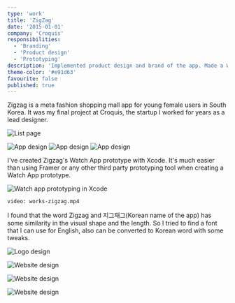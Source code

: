 ```yaml
---
type: 'work'
title: 'ZigZag'
date: '2015-01-01'
company: 'Croquis'
responsibilities:
  - 'Branding'
  - 'Product design'
  - 'Prototyping'
description: 'Implemented product design and brand of the app. Made a Watch App prototype using Xcode.'
theme-color: '#e91d63'
favourite: false
published: true
---
```



Zigzag is a meta fashion shopping mall app for young female users in South Korea. It was my final project at Croquis, the startup I worked for years as a lead designer.

<ImageContainer maxSize={600} noShadow noBorder noCaption>

![List page](works-zigzag-01.png)

</ImageContainer>

<ImageContainer size="large" grid={3} noShadow noBorder noCaption>

![App design](works-zigzag-02.png)
![App design](works-zigzag-03.png)
![App design](works-zigzag-04.png)

</ImageContainer>

I've created Zigzag's Watch App prototype with Xcode. It's much easier than using Framer or any other third party prototyping tool when creating a Watch App prototype.

<ImageContainer>

![Watch app prototyping in Xcode](works-zigzag-05.jpg)

</ImageContainer>

<VideoContainer maxSize={280}>

`video: works-zigzag.mp4`

</VideoContainer>

I found that the word Zigzag and 지그재그(Korean name of the app) has some similarity in the visual shape and the length. So I tried to find a font that I can use for English, also can be converted to Korean word with some tweaks.

<ImageContainer maxSize={200}>

![Logo design](works-zigzag-06.svg)

</ImageContainer>

<ImageContainer noCaption>

![Website design](works-zigzag-web-01.jpg)

</ImageContainer>
<ImageContainer noCaption>

![Website design](works-zigzag-web-02.jpg)

</ImageContainer>
<ImageContainer>

![Website design](works-zigzag-web-03.jpg)

</ImageContainer>